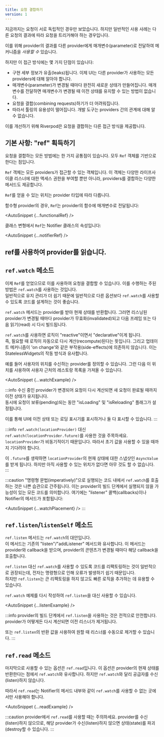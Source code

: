 ```yaml
---
title: 요청 결합하기
version: 1
---
```



지금까지는 요청이 서로 독립적인 경우만 보았습니다. 
하지만 일반적인 사용 사례는 다른 요청의 결과에 따라 요청을 트리거해야 하는 경우입니다.

이를 위해 provider의 결과를 다른 provider에게 매개변수(parameter)로 전달하여 <Link documentID="essentials/passing_args" /> 메커니즘을 _사용할 수_ 있습니다.

하지만 이 접근 방식에는 몇 가지 단점이 있습니다:

- 구현 세부 정보가 유출(leaks)됩니다.
  이제 UI는 다른 provider가 사용하는 모든 providers에 대해 알아야 합니다.
- 매개변수(parameter)가 변경될 때마다 완전히 새로운 상태가 만들어집니다.
  매개변수를 전달하면 매개변수가 변경될 때 이전 상태를 유지할 수 있는 방법이 없습니다.
- 요청을 결합(combining requests)하기가 더 어려워집니다.
- 따라서 툴링의 유용성이 떨어집니다. 개발 도구는 providers 간의 관계에 대해 알 수 없습니다.

이를 개선하기 위해 Riverpod은 요청을 결합하는 다른 접근 방식을 제공합니다.

## 기본 사항: "ref" 획득하기

요청을 결합하는 모든 방법에는 한 가지 공통점이 있습니다. 모두 `Ref` 객체를 기반으로 한다는 점입니다.

`Ref` 객체는 모든 providers가 접근할 수 있는 객체입니다.
이 객체는 다양한 라이프사이클 리스너에 대한 액세스 권한을 부여할 뿐만 아니라, providers를 결합하는 다양한 메서드도 제공합니다.

`Ref`를 얻을 수 있는 위치는 provider 타입에 따라 다릅니다.

함수형 provider의 경우, `Ref`는 provider의 함수에 매개변수로 전달됩니다:

<AutoSnippet {...functionalRef} />

클래스 변형에서 `Ref`는 Notifier 클래스의 속성입니다:

<AutoSnippet {...notifierRef} />

## ref를 사용하여 provider를 읽습니다.

## `ref.watch` 메소드

이제 `Ref`를 얻었으므로 이를 사용하여 요청을 결합할 수 있습니다.
이를 수행하는 주된 방법은 `ref.watch`를 사용하는 것입니다.  
일반적으로 유지 관리가 더 쉽기 때문에 일반적으로 다른 옵션보다 `ref.watch`를 사용할 수 있도록 코드를 설계하는 것이 좋습니다.


`ref.watch` 메서드는 provider를 받아 현재 상태를 반환합니다.
그러면 리스닝된 provider가 변경될 때마다 provider가 무효화(invalidated)되고 다음 프레임 또는 다음 읽기(read) 시 다시 빌드됩니다.

`ref.watch`를 사용하면 로직이 "reactive"이면서 "declarative"이게 됩니다.  
즉, 필요할 때 로직이 자동으로 다시 계산(recompute)된다는 뜻입니다.
그리고 업데이트 메커니즘이 'on change'와 같은 부작용(side-effects)에 의존하지 않습니다.
이는 StatelessWidgets의 작동 방식과 유사합니다.

예를 들어 사용자의 위치를 수신하는 provider를 정의할 수 있습니다.
그런 다음 이 위치를 사용하여 사용자 근처의 레스토랑 목록을 가져올 수 있습니다.

<AutoSnippet {...watchExample} />

:::info
수신 중인 provider가 변경되어 요청이 다시 계산되면 새 요청이 완료될 때까지 이전 상태가 유지됩니다.  
동시에 요청이 보류(pending)되는 동안 "isLoading" 및 "isReloading" 플래그가 설정됩니다.

이를 통해 UI에 이전 상태 또는 로딩 표시기를 표시하거나 둘 다 표시할 수 있습니다.
:::

:::info
`ref.watch(locationProvider)` 대신 `ref.watch(locationProvider.future)`를 사용한 것을 주목하세요.
`locationProvider`가 비동기적이기 때문입니다. 따라서 초기 값을 사용할 수 있을 때까지 기다려야 합니다.

이 `.future`를 생략하면 `locationProvider`의 현재 상태에 대한 스냅샷인 `AsyncValue`를 받게 됩니다. 
하지만 아직 사용할 수 있는 위치가 없다면 아무 것도 할 수 없습니다.
:::

:::caution
"명령형 문법(imperatively)"으로 실행되는 코드 내에서 `ref.watch`를 호출하는 것은 나쁜 습관으로 간주됩니다. 
이는 provider의 빌드 단계에서 실행되지 않을 가능성이 있는 모든 코드를 의미합니다. 
여기에는 "listener" 콜백(callbacks)이나 Notifier의 메서드가 포함됩니다:

<AutoSnippet {...watchPlacement} />
:::

## `ref.listen`/`listenSelf` 메소드

`ref.listen` 메서드는 `ref.watch`의 대안입니다.  
이 메서드는 기존의 "listen"/"addListener" 메서드와 유사합니다. 
이 메서드는 provider와 callback을 받으며, provider의 콘텐츠가 변경될 때마다 해당 callback을 호출합니다.

`ref.listen` 대신 `ref.watch`를 사용할 수 있도록 코드를 리팩토링하는 것이 일반적으로 권장되는데, 
전자는 명령형으로 인해 오류가 발생하기 쉽기 때문입니다.  
하지만 `ref.listen`는 큰 리팩토링을 하지 않고도 빠른 로직을 추가하는 데 유용할 수 있습니다.

`ref.watch` 예제를 다시 작성하여 `ref.listen`을 대신 사용할 수 있습니다.

<AutoSnippet {...listenExample} />

:::info
provider의 빌드 단계에서 `ref.listen`을 사용하는 것은 전적으로 안전합니다.
provider가 어떻게든 다시 계산되면 이전 리스너가 제거됩니다.

또는 `ref.listen`의 반환 값을 사용하여 원할 때 리스너를 수동으로 제거할 수 있습니다.
:::

## `ref.read` 메소드

마지막으로 사용할 수 있는 옵션은 `ref.read`입니다.
이 옵션은 provider의 현재 상태를 반환한다는 점에서 `ref.watch`와 유사합니다.
하지만 `ref.watch`와 달리 공급자를 수신(listen)하지 않습니다.

따라서 `ref.read`는 Notifier의 메서드 내부와 같이 `ref.watch`를 사용할 수 없는 곳에서만 사용해야 합니다.

<AutoSnippet {...readExample} />

:::caution
provider에서 `ref.read`를 사용할 때는 주의하세요. provider를 수신(listen)하지 않으므로, 해당 provider가 수신(listen)하지 않으면 상태(state)를 파괴(destroy할 수 있습니다.
:::
